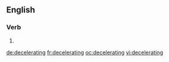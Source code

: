 ==English==

===Verb===
{{head|en|present participle}}

# {{present participle of|decelerate|lang=en}}

[[de:decelerating]]
[[fr:decelerating]]
[[oc:decelerating]]
[[vi:decelerating]]